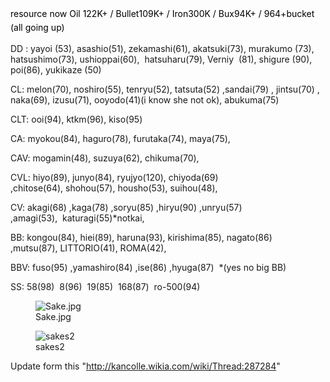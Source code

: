 <span style="color:rgb(0,0,0);font-size:14px;line-height:22px;">resource now Oil 122K+ / Bullet109K+ / Iron300K / Bux94K+ / 964+bucket (all going up)</span>

<p class="MsoNormal" style="color:rgb(0,0,0);font-size:14px;line-height:22px;">DD : yayoi (53), asashio(51), zekamashi(61), akatsuki(73), murakumo (73), hatsushimo(73), ushioppai(60),  hatsuharu(79), Verniy  (81), shigure (90), poi(86), yukikaze (50)</p>

<p class="MsoNormal" style="color:rgb(0,0,0);font-size:14px;line-height:22px;">CL: melon(70), noshiro(55), tenryu(52), tatsuta(52) ,sandai(79) , jintsu(70) , naka(69), izusu(71), ooyodo(41)(i know she not ok), abukuma(75)</p>

<p class="MsoNormal" style="color:rgb(0,0,0);font-size:14px;line-height:22px;">CLT: ooi(94), ktkm(96), kiso(95)</p>

<p class="MsoNormal" style="color:rgb(0,0,0);font-size:14px;line-height:22px;">CA: myokou(84), haguro(78), furutaka(74), maya(75), </p>

<p class="MsoNormal" style="color:rgb(0,0,0);font-size:14px;line-height:22px;">CAV: mogamin(48), suzuya(62), chikuma(70),</p>

<p class="MsoNormal" style="color:rgb(0,0,0);font-size:14px;line-height:22px;">CVL: hiyo(89), junyo(84), ryujyo(120), chiyoda(69) ,chitose(64), shohou(57), housho(53), suihou(48),</p>

<p class="MsoNormal" style="color:rgb(0,0,0);font-size:14px;line-height:22px;">CV: akagi(68) ,kaga(78) ,soryu(85) ,hiryu(90) ,unryu(57) ,amagi(53),  katuragi(55)*notkai,</p>

<p class="MsoNormal" style="color:rgb(0,0,0);font-size:14px;line-height:22px;">BB: kongou(84), hiei(89), haruna(93), kirishima(85), nagato(86) ,mutsu(87), LITTORIO(41), ROMA(42),</p>

<p class="MsoNormal" style="color:rgb(0,0,0);font-size:14px;line-height:22px;">BBV: fuso(95) ,yamashiro(84) ,ise(86) ,hyuga(87)  *(yes no big BB)</p>

<p class="MsoNormal" style="color:rgb(0,0,0);font-size:14px;line-height:22px;">SS: 58(98)  8(96)  19(85)  168(87)  ro-500(94)</p>

[[File:Sake.jpg|thumb|left]]















[[File:Sa2.jpg|thumb|left|sakes2]]















Update form this "http://kancolle.wikia.com/wiki/Thread:287284"  <ac_metadata title="Final Call, Plz Check my fleet for last time"> </ac_metadata>